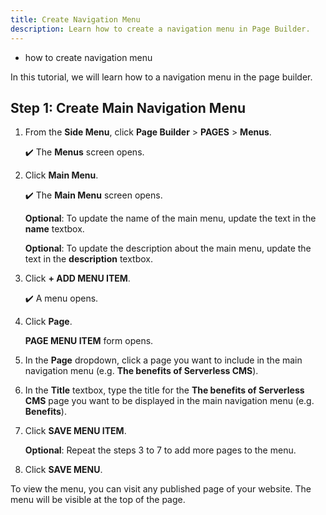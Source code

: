 ```yaml
---
title: Create Navigation Menu
description: Learn how to create a navigation menu in Page Builder.
---
```



<Alert type="success" title="WHAT YOU'LL LEARN">

- how to create navigation menu

</Alert>

In this tutorial, we will learn how to a navigation menu in the page builder.

## Step 1: Create Main Navigation Menu

1. From the **Side Menu**, click **Page Builder** > **PAGES** > **Menus**.

    ✔️ The **Menus** screen opens.

2. Click **Main Menu**.

    ✔️ The **Main Menu** screen opens.

    **Optional**: To update the name of the main menu, update the text in the **name** textbox.

    **Optional**: To update the description about the main menu, update the text in the **description** textbox.

3. Click **+ ADD MENU ITEM**.

    ✔️ A menu opens.

4. Click **Page**.

    **PAGE MENU ITEM** form opens.

5. In the **Page** dropdown, click a page you want to include in the main navigation menu (e.g. **The benefits of Serverless CMS**).

6. In the **Title** textbox, type the title for the **The benefits of Serverless CMS** page you want to be displayed in the main navigation menu (e.g. **Benefits**).

7. Click **SAVE MENU ITEM**.

    **Optional**: Repeat the steps 3 to 7 to add more pages to the menu.

8. Click **SAVE MENU**.

To view the menu, you can visit any published page of your website. The menu will be visible at the top of the page.
